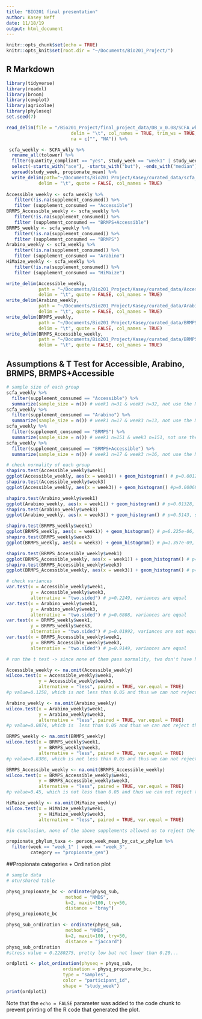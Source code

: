 ```yaml
---
title: "BIO201 final presentation"
author: Kasey Neff
date: 11/18/19
output: html_document
---
```


```r
knitr::opts_chunk$set(echo = TRUE)
knitr::opts_knit$set(root.dir = "~/Documents/Bio201_Project/")
```

## R Markdown

```r
library(tidyverse)
library(readxl)
library(broom)
library(cowplot)
library(agricolae)
library(phyloseq)
set.seed(7)

read_delim(file = "/Bio201_Project/final_project_data/DB_v_0.08/SCFA_wkly.txt",
                        delim = "\t", col_names = TRUE, trim_ws = TRUE, 
                        na = c("", "NA")) %>%

 scfa_weekly <- SCFA_wkly %>% 
  rename_all(tolower) %>% 
  filter(quantity_compliant == "yes", study_week == "week1" | study_week == "week3") %>% 
  select(-starts_with("ace"), -starts_with("but"), -ends_with("median")) %>% 
  spread(study_week, propionate_mean) %>% 
  write_delim(path="~/Documents/Bio201_Project/Kasey/curated_data/scfa_weekly.txt",
            delim = "\t", quote = FALSE, col_names = TRUE)
 
Accessible_weekly <- scfa_weekly %>%
   filter(!is.na(supplement_consumed)) %>%
   filter (supplement_consumed == "Accessible")
BRMPS_Accessible_weekly <- scfa_weekly %>%
   filter(!is.na(supplement_consumed)) %>%
   filter (supplement_consumed == "BRMPS+Accessible")
BRMPS_weekly <- scfa_weekly %>%
   filter(!is.na(supplement_consumed)) %>%
   filter (supplement_consumed == "BRMPS")
Arabino_weekly <- scfa_weekly %>%
   filter(!is.na(supplement_consumed)) %>%
   filter (supplement_consumed == "Arabino")
HiMaize_weekly <- scfa_weekly %>%
   filter(!is.na(supplement_consumed)) %>%
   filter (supplement_consumed == "HiMaize")

write_delim(Accessible_weekly, 
            path = "~/Documents/Bio201_Project/Kasey/curated_data/Accessible_weekly.txt",
            delim = "\t", quote = FALSE, col_names = TRUE)
write_delim(Arabino_weekly, 
            path = "~/Documents/Bio201_Project/Kasey/curated_data/Arabino_weekly.txt",
            delim = "\t", quote = FALSE, col_names = TRUE)
write_delim(BRMPS_weekly, 
            path = "~/Documents/Bio201_Project/Kasey/curated_data/BRMPS_weekly_weekly.txt",
            delim = "\t", quote = FALSE, col_names = TRUE)
write_delim(BRMPS_Accessible_weekly, 
            path = "~/Documents/Bio201_Project/Kasey/curated_data/BRMPS_Accessible_weekly.txt",
            delim = "\t", quote = FALSE, col_names = TRUE)
```

## Assumptions & T Test for Accessible, Arabino, BRMPS, BRMPS+Accessible

```r
# sample size of each group
scfa_weekly %>% 
  filter(supplement_consumed == "Accessible") %>% 
  summarize(sample_size = n()) # week1 n=31 & week3 n=32, not use the NA 
scfa_weekly %>% 
  filter(supplement_consumed == "Arabino") %>% 
  summarize(sample_size = n()) # week1 n=17 & week3 n=13, not use the NA - WILCOX
scfa_weekly %>% 
  filter(supplement_consumed == "BRMPS") %>% 
  summarize(sample_size = n()) # week1 n=151 & week3 n=151, not use the NA 
scfa_weekly %>% 
  filter(supplement_consumed == "BRMPS+Accessible") %>% 
  summarize(sample_size = n()) # week1 n=17 & week3 n=16, not use the NA - WILCOX

# check normality of each group
shapiro.test(Accessible_weekly$week1) 
ggplot(Accessible_weekly, aes(x = week1)) + geom_histogram() # p=0.001208, skewed to the right -> not normal 
shapiro.test(Accessible_weekly$week3) 
ggplot(Accessible_weekly, aes(x = week3)) + geom_histogram() #p=0.0006834, slightly skewed to the right -> not normal

shapiro.test(Arabino_weekly$week1) 
ggplot(Arabino_weekly, aes(x = week1)) + geom_histogram() # p=0.01328, skewed to the right -> not normal 
shapiro.test(Arabino_weekly$week3) 
ggplot(Arabino_weekly, aes(x = week3)) + geom_histogram() # p=0.5143, sort of normal shaped -> normal

shapiro.test(BRMPS_weekly$week1) 
ggplot(BRMPS_weekly, aes(x = week1)) + geom_histogram() # p=6.225e-06, bimodal and skewed to the right -> not normal
shapiro.test(BRMPS_weekly$week3) 
ggplot(BRMPS_weekly, aes(x = week3)) + geom_histogram() # p=1.357e-09, skewed to the right -> not normal

shapiro.test(BRMPS_Accessible_weekly$week1) 
ggplot(BRMPS_Accessible_weekly, aes(x = week1)) + geom_histogram() # p=0.202, sort of bimodal and very spread out -> not normal
shapiro.test(BRMPS_Accessible_weekly$week3) 
ggplot(BRMPS_Accessible_weekly, aes(x = week3)) + geom_histogram() # p=0.02685, skewed to the right -> not normal

# check variances
var.test(x = Accessible_weekly$week1, 
         y = Accessible_weekly$week3, 
         alternative = "two.sided") # p=0.2249, variances are equal
var.test(x = Arabino_weekly$week1, 
         y = Arabino_weekly$week3, 
         alternative = "two.sided") # p=0.6808, variances are equal
var.test(x = BRMPS_weekly$week1, 
         y = BRMPS_weekly$week3, 
         alternative = "two.sided") # p=0.01992, variances are not equal
var.test(x = BRMPS_Accessible_weekly$week1, 
         y = BRMPS_Accessible_weekly$week3, 
         alternative = "two.sided") # p=0.9149, variances are equal

# run the t test -> since none of them pass normality, two don't have high enough sample sizes, and one doesn't have equal variances, we chose to proceed using the Wilcox test...

Accessible_weekly <- na.omit(Accessible_weekly) 
wilcox.test(x = Accessible_weekly$week1, 
            y = Accessible_weekly$week3, 
            alternative = "less", paired = TRUE, var.equal = TRUE)
#p value=0.1258, which is not less than 0.05 and thus we can not reject the null that the propionate concentration for week 1 and week 3 are not the same for the Accessible supplement.

Arabino_weekly <- na.omit(Arabino_weekly) 
wilcox.test(x = Arabino_weekly$week1, 
            y = Arabino_weekly$week3, 
            alternative = "less", paired = TRUE, var.equal = TRUE)
#p value=0.0874, which is  less than 0.05 and thus we can not reject the null that the propionate concentration for week 1 and week 3 are not the same for the Arabino supplement.

BRMPS_weekly <- na.omit(BRMPS_weekly) 
wilcox.test(x = BRMPS_weekly$week1, 
            y = BRMPS_weekly$week3, 
            alternative = "less", paired = TRUE, var.equal = TRUE)
#p value=0.8386, which is not less than 0.05 and thus we can not reject the null that the propionate concentration for week 1 and week 3 are not the same for the BRMPS supplement.

BRMPS_Accessible_weekly <- na.omit(BRMPS_Accessible_weekly) 
wilcox.test(x = BRMPS_Accessible_weekly$week1, 
            y = BRMPS_Accessible_weekly$week3, 
            alternative = "less", paired = TRUE, var.equal = TRUE)
#p value=0.45, which is not less than 0.05 and thus we can not reject the null that the propionate concentration for week 1 and week 3 are not the same for the BRMPS+Accessible supplement.

HiMaize_weekly <- na.omit(HiMaize_weekly) 
wilcox.test(x = HiMaize_weekly$week1, 
            y = HiMaize_weekly$week3, 
            alternative = "less", paired = TRUE, var.equal = TRUE)

#in conclusion, none of the above supplements allowed us to reject the null hypothesis that propionate concentration differed between week1 and week3. 

propionate_phylum_taxa <- person_week_mean_by_cat_w_phylum %>% 
  filter(week == "week_1" | week == "week_3",
         category == "propionate_gen")
```

##Propionate categories + Ordination plot

```r
# sample data
# otu/shared table 

physq_propionate_bc <- ordinate(physq_sub, 
                      method = "NMDS", 
                      k=2, maxit=100, try=50,
                      distance = "bray")
physq_propionate_bc

physq_sub_ordination <- ordinate(physq_sub, 
                      method = "NMDS", 
                      k=2, maxit=100, try=50,
                      distance = "jaccard")
physq_sub_ordination
#stress value = 0.2280275, pretty low but not lower than 0.20...

ordplot1 <- plot_ordination(physeq = physq_sub, 
                     ordination = physq_propionate_bc, 
                     type = "samples", 
                     color = "participant_id", 
                     shape = "study_week")
print(ordplot1)
```



Note that the `echo = FALSE` parameter was added to the code chunk to prevent printing of the R code that generated the plot.
